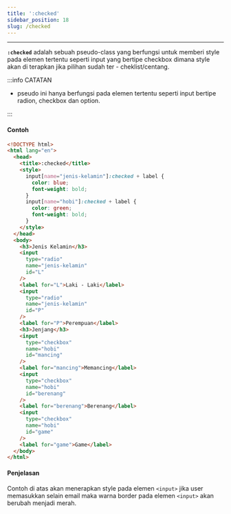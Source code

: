 ```yaml
---
title: ':checked'
sidebar_position: 18
slug: /checked
---
```


<hr />

**`:checked`** adalah sebuah pseudo-class yang berfungsi untuk memberi style pada elemen tertentu seperti input yang bertipe checkbox dimana style akan di terapkan jika pilihan sudah ter - cheklist/centang.

:::info CATATAN

- pseudo ini hanya berfungsi pada elemen tertentu seperti input bertipe radion, checkbox dan option.

:::

#### Contoh

<Tabs>
<TabItem value="DEMO" label="DEMO" default>

<Codepen dataSlugHash="ExJKvLN" title="pseudo class - checked" />

</TabItem>

<TabItem value="COPY CODE" label="COPY CODE">

```html
<!DOCTYPE html>
<html lang="en">
  <head>
    <title>:checked</title>
    <style>
      input[name="jenis-kelamin"]:checked + label {
        color: blue;
        font-weight: bold;
      }
      input[name="hobi"]:checked + label {
        color: green;
        font-weight: bold;
      }
    </style>
  </head>
  <body>
    <h3>Jenis Kelamin</h3>
    <input
      type="radio"
      name="jenis-kelamin"
      id="L"
    />
    <label for="L">Laki - Laki</label>
    <input
      type="radio"
      name="jenis-kelamin"
      id="P"
    />
    <label for="P">Perempuan</label>
    <h3>Jenjang</h3>
    <input
      type="checkbox"
      name="hobi"
      id="mancing"
    />
    <label for="mancing">Memancing</label>
    <input
      type="checkbox"
      name="hobi"
      id="berenang"
    />
    <label for="berenang">Berenang</label>
    <input
      type="checkbox"
      name="hobi"
      id="game"
    />
    <label for="game">Game</label>
  </body>
</html>
```

</TabItem>
</Tabs>

#### Penjelasan

Contoh di atas akan menerapkan style pada elemen `<input>` jika user memasukkan selain email maka warna border pada elemen `<input>` akan berubah menjadi merah.
